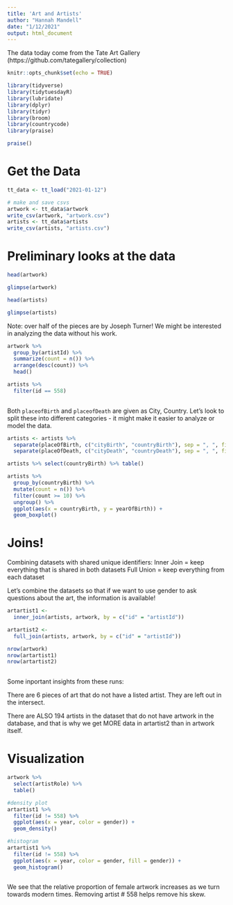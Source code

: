 ```yaml
---
title: 'Art and Artists'
author: "Hannah Mandell"
date: "1/12/2021"
output: html_document
---
```


The data today come from the Tate Art Gallery 
(https://github.com/tategallery/collection)

```r
knitr::opts_chunk$set(echo = TRUE)
```

```r
library(tidyverse)
library(tidytuesdayR)
library(lubridate)
library(dplyr)
library(tidyr)
library(broom)
library(countrycode)
library(praise)


```

```r
praise()
```

# Get the Data
```r
tt_data <- tt_load("2021-01-12")

# make and save csvs
artwork <- tt_data$artwork
write_csv(artwork, "artwork.csv")
artists <- tt_data$artists
write_csv(artists, "artists.csv")

```

# Preliminary looks at the data
```r
head(artwork)
```

```r
glimpse(artwork)
```

```r
head(artists)
```

```r
glimpse(artists)
```

Note: over half of the pieces are by Joseph Turner! We might be interested in analyzing the data without his work. 

```r
artwork %>%
  group_by(artistId) %>%
  summarize(count = n()) %>%
  arrange(desc(count)) %>%
  head()

artists %>%
  filter(id == 558)
  

```

Both `placeofBirth` and `placeofDeath` are given as City, Country. Let's look to split these into different categories - it might make it easier to analyze or model the data. 

```r
artists <- artists %>%
  separate(placeOfBirth, c("cityBirth", "countryBirth"), sep = ", ", fill = "left") %>%
  separate(placeOfDeath, c("cityDeath", "countryDeath"), sep = ", ", fill = "left")

artists %>% select(countryBirth) %>% table()
```

```r
artists %>%
  group_by(countryBirth) %>%
  mutate(count = n()) %>%
  filter(count >= 10) %>%
  ungroup() %>%
  ggplot(aes(x = countryBirth, y = yearOfBirth)) +
  geom_boxplot()

```


# Joins!
Combining datasets with shared unique identifiers:
Inner Join = keep everything that is shared in both datasets
Full Union = keep everything from each dataset

Let's combine the datasets so that if we want to use gender to ask questions about the art, the information is available!

```r
artartist1 <- 
  inner_join(artists, artwork, by = c("id" = "artistId"))

artartist2 <- 
  full_join(artists, artwork, by = c("id" = "artistId"))

nrow(artwork)
nrow(artartist1)
nrow(artartist2)
  
```
Some inportant insights from these runs:

There are 6 pieces of art that do not have a listed artist. They are left out in the intersect. 

There are ALSO 194 artists in the dataset that do not have artwork in the database, and that is why we get MORE data in artartist2 than in artwork itself. 

# Visualization

```r
artwork %>%
  select(artistRole) %>%
  table()

#density plot
artartist1 %>%
  filter(id != 558) %>%
  ggplot(aes(x = year, color = gender)) + 
  geom_density()

#histogram
artartist1 %>%
  filter(id != 558) %>%
  ggplot(aes(x = year, color = gender, fill = gender)) + 
  geom_histogram()
  
```

We see that the relative proportion of female artwork increases as we turn towards modern times. Removing artist # 558 helps remove his skew. 


